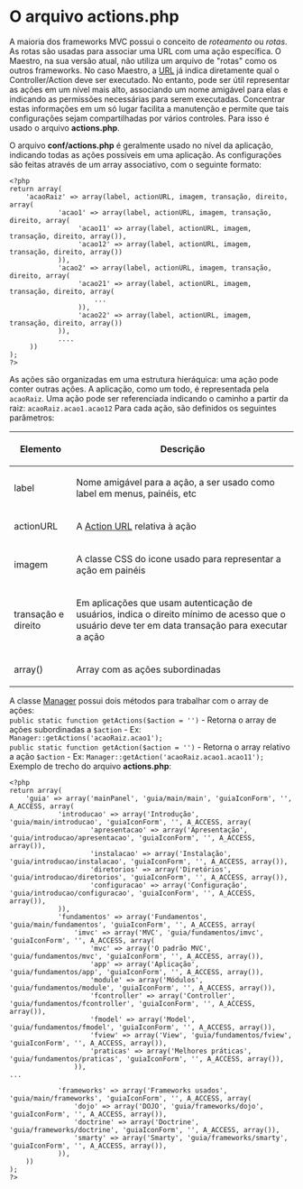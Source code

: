 <text xml:space="preserve">
= O arquivo actions.php =
A maioria dos frameworks MVC possui o conceito de ''roteamento'' ou ''rotas''. As rotas são usadas para associar uma URL com uma ação específica.
O Maestro, na sua versão atual, não utiliza um arquivo de "rotas" como os outros frameworks. No caso Maestro, a [[>controller/urlformat|URL]] já indica diretamente qual o Controller/Action deve ser executado.
No entanto, pode ser útil representar as ações em um nível mais alto, associando um nome amigável para elas e indicando as permissões necessárias para serem executadas. Concentrar estas informações em um só lugar facilita a manutenção e permite que tais configurações sejam compartilhadas por vários controles. Para isso é usado o arquivo '''actions.php'''.

O arquivo '''conf/actions.php''' é geralmente usado no nível da aplicação, indicando todas as ações possíveis em uma aplicação. 
As configurações são feitas através de um array associativo, com o seguinte formato:

<pre lang="php">
<?php
return array(
    'acaoRaiz' => array(label, actionURL, imagem, transação, direito, array(
            'acao1' => array(label, actionURL, imagem, transação, direito, array(
                 'acao11' => array(label, actionURL, imagem, transação, direito, array()),
                 'acao12' => array(label, actionURL, imagem, transação, direito, array())
            )),
            'acao2' => array(label, actionURL, imagem, transação, direito, array(
                 'acao21' => array(label, actionURL, imagem, transação, direito, array(
                     ...
                 )),
                 'acao22' => array(label, actionURL, imagem, transação, direito, array())
            )),
            ....
     ))
);
?>
</pre>
As ações são organizadas em uma estrutura hieráquica: uma ação pode conter outras ações. A aplicação, como um todo, é representada pela <code>acaoRaiz</code>. Uma ação pode ser referenciada indicando o caminho a partir da raiz: <code>acaoRaiz.acao1.acao12</code>
Para cada ação, são definidos os seguintes parâmetros:
{|
!Elemento!!Descrição
|-
|label||Nome amigável para a ação, a ser usado como label em menus, painéis, etc
|-
|actionURL||A [[>controller/actionsurl|Action URL]] relativa à ação
|-
|imagem||A classe CSS do icone usado para representar a ação em painéis
|-
|transação e direito||Em aplicações que usam autenticação de usuários, indica o direito mínimo de acesso que o usuário deve ter em data transação para executar a ação
|-
|array()|| Array com as ações subordinadas
|}

A classe [[>servicos/manager|Manager]] possui dois métodos para trabalhar com o array de ações:
<br/>
<code>public static function getActions($action = '')</code>
- Retorna o array de ações subordinadas a <code>$action</code>
- Ex: <code>Manager::getActions('acaoRaiz.acao1');</code>
<br/>

<code>public static function getAction($action = '')</code>
- Retorna o array relativo a ação <code>$action</code>
- Ex: <code>Manager::getAction('acaoRaiz.acao1.acao11');</code>
<br/>

Exemplo de trecho do arquivo '''actions.php''':
<pre lang="php">
<?php
return array(
    'guia' => array('mainPanel', 'guia/main/main', 'guiaIconForm', '', A_ACCESS, array(
            'introducao' => array('Introdução', 'guia/main/introducao', 'guiaIconForm', '', A_ACCESS, array(
                    'apresentacao' => array('Apresentação', 'guia/introducao/apresentacao', 'guiaIconForm', '', A_ACCESS, array()),
                    'instalacao' => array('Instalação', 'guia/introducao/instalacao', 'guiaIconForm', '', A_ACCESS, array()),
                    'diretorios' => array('Diretórios', 'guia/introducao/diretorios', 'guiaIconForm', '', A_ACCESS, array()),
                    'configuracao' => array('Configuração', 'guia/introducao/configuracao', 'guiaIconForm', '', A_ACCESS, array()),
            )),
            'fundamentos' => array('Fundamentos', 'guia/main/fundamentos', 'guiaIconForm', '', A_ACCESS, array(
                'imvc' => array('MVC', 'guia/fundamentos/imvc', 'guiaIconForm', '', A_ACCESS, array(
                    'mvc' => array('O padrão MVC', 'guia/fundamentos/mvc', 'guiaIconForm', '', A_ACCESS, array()),
                    'app' => array('Aplicação', 'guia/fundamentos/app', 'guiaIconForm', '', A_ACCESS, array()),
                    'module' => array('Módulos', 'guia/fundamentos/module', 'guiaIconForm', '', A_ACCESS, array()),
                    'fcontroller' => array('Controller', 'guia/fundamentos/fcontroller', 'guiaIconForm', '', A_ACCESS, array()),
                    'fmodel' => array('Model', 'guia/fundamentos/fmodel', 'guiaIconForm', '', A_ACCESS, array()),
                    'fview' => array('View', 'guia/fundamentos/fview', 'guiaIconForm', '', A_ACCESS, array()),
                    'praticas' => array('Melhores práticas', 'guia/fundamentos/praticas', 'guiaIconForm', '', A_ACCESS, array()),
                )),
...

            'frameworks' => array('Frameworks usados', 'guia/main/frameworks', 'guiaIconForm', '', A_ACCESS, array(
                'dojo' => array('DOJO', 'guia/frameworks/dojo', 'guiaIconForm', '', A_ACCESS, array()),
                'doctrine' => array('Doctrine', 'guia/frameworks/doctrine', 'guiaIconForm', '', A_ACCESS, array()),
                'smarty' => array('Smarty', 'guia/frameworks/smarty', 'guiaIconForm', '', A_ACCESS, array()),
            )),
    ))
);
?>
</pre>

</text>